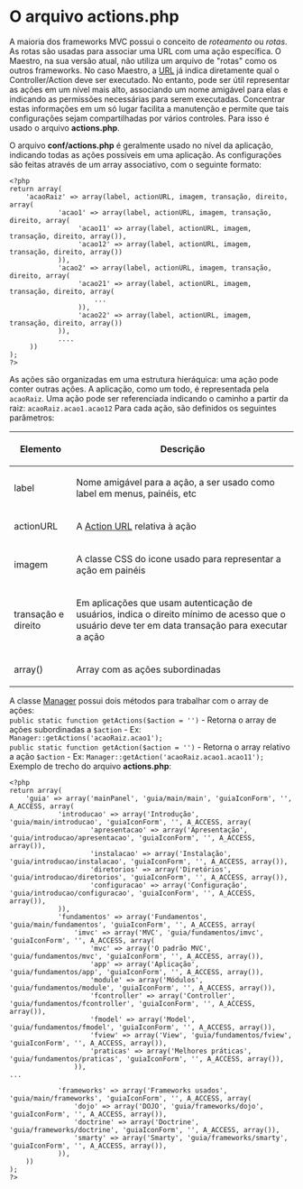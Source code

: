 <text xml:space="preserve">
= O arquivo actions.php =
A maioria dos frameworks MVC possui o conceito de ''roteamento'' ou ''rotas''. As rotas são usadas para associar uma URL com uma ação específica.
O Maestro, na sua versão atual, não utiliza um arquivo de "rotas" como os outros frameworks. No caso Maestro, a [[>controller/urlformat|URL]] já indica diretamente qual o Controller/Action deve ser executado.
No entanto, pode ser útil representar as ações em um nível mais alto, associando um nome amigável para elas e indicando as permissões necessárias para serem executadas. Concentrar estas informações em um só lugar facilita a manutenção e permite que tais configurações sejam compartilhadas por vários controles. Para isso é usado o arquivo '''actions.php'''.

O arquivo '''conf/actions.php''' é geralmente usado no nível da aplicação, indicando todas as ações possíveis em uma aplicação. 
As configurações são feitas através de um array associativo, com o seguinte formato:

<pre lang="php">
<?php
return array(
    'acaoRaiz' => array(label, actionURL, imagem, transação, direito, array(
            'acao1' => array(label, actionURL, imagem, transação, direito, array(
                 'acao11' => array(label, actionURL, imagem, transação, direito, array()),
                 'acao12' => array(label, actionURL, imagem, transação, direito, array())
            )),
            'acao2' => array(label, actionURL, imagem, transação, direito, array(
                 'acao21' => array(label, actionURL, imagem, transação, direito, array(
                     ...
                 )),
                 'acao22' => array(label, actionURL, imagem, transação, direito, array())
            )),
            ....
     ))
);
?>
</pre>
As ações são organizadas em uma estrutura hieráquica: uma ação pode conter outras ações. A aplicação, como um todo, é representada pela <code>acaoRaiz</code>. Uma ação pode ser referenciada indicando o caminho a partir da raiz: <code>acaoRaiz.acao1.acao12</code>
Para cada ação, são definidos os seguintes parâmetros:
{|
!Elemento!!Descrição
|-
|label||Nome amigável para a ação, a ser usado como label em menus, painéis, etc
|-
|actionURL||A [[>controller/actionsurl|Action URL]] relativa à ação
|-
|imagem||A classe CSS do icone usado para representar a ação em painéis
|-
|transação e direito||Em aplicações que usam autenticação de usuários, indica o direito mínimo de acesso que o usuário deve ter em data transação para executar a ação
|-
|array()|| Array com as ações subordinadas
|}

A classe [[>servicos/manager|Manager]] possui dois métodos para trabalhar com o array de ações:
<br/>
<code>public static function getActions($action = '')</code>
- Retorna o array de ações subordinadas a <code>$action</code>
- Ex: <code>Manager::getActions('acaoRaiz.acao1');</code>
<br/>

<code>public static function getAction($action = '')</code>
- Retorna o array relativo a ação <code>$action</code>
- Ex: <code>Manager::getAction('acaoRaiz.acao1.acao11');</code>
<br/>

Exemplo de trecho do arquivo '''actions.php''':
<pre lang="php">
<?php
return array(
    'guia' => array('mainPanel', 'guia/main/main', 'guiaIconForm', '', A_ACCESS, array(
            'introducao' => array('Introdução', 'guia/main/introducao', 'guiaIconForm', '', A_ACCESS, array(
                    'apresentacao' => array('Apresentação', 'guia/introducao/apresentacao', 'guiaIconForm', '', A_ACCESS, array()),
                    'instalacao' => array('Instalação', 'guia/introducao/instalacao', 'guiaIconForm', '', A_ACCESS, array()),
                    'diretorios' => array('Diretórios', 'guia/introducao/diretorios', 'guiaIconForm', '', A_ACCESS, array()),
                    'configuracao' => array('Configuração', 'guia/introducao/configuracao', 'guiaIconForm', '', A_ACCESS, array()),
            )),
            'fundamentos' => array('Fundamentos', 'guia/main/fundamentos', 'guiaIconForm', '', A_ACCESS, array(
                'imvc' => array('MVC', 'guia/fundamentos/imvc', 'guiaIconForm', '', A_ACCESS, array(
                    'mvc' => array('O padrão MVC', 'guia/fundamentos/mvc', 'guiaIconForm', '', A_ACCESS, array()),
                    'app' => array('Aplicação', 'guia/fundamentos/app', 'guiaIconForm', '', A_ACCESS, array()),
                    'module' => array('Módulos', 'guia/fundamentos/module', 'guiaIconForm', '', A_ACCESS, array()),
                    'fcontroller' => array('Controller', 'guia/fundamentos/fcontroller', 'guiaIconForm', '', A_ACCESS, array()),
                    'fmodel' => array('Model', 'guia/fundamentos/fmodel', 'guiaIconForm', '', A_ACCESS, array()),
                    'fview' => array('View', 'guia/fundamentos/fview', 'guiaIconForm', '', A_ACCESS, array()),
                    'praticas' => array('Melhores práticas', 'guia/fundamentos/praticas', 'guiaIconForm', '', A_ACCESS, array()),
                )),
...

            'frameworks' => array('Frameworks usados', 'guia/main/frameworks', 'guiaIconForm', '', A_ACCESS, array(
                'dojo' => array('DOJO', 'guia/frameworks/dojo', 'guiaIconForm', '', A_ACCESS, array()),
                'doctrine' => array('Doctrine', 'guia/frameworks/doctrine', 'guiaIconForm', '', A_ACCESS, array()),
                'smarty' => array('Smarty', 'guia/frameworks/smarty', 'guiaIconForm', '', A_ACCESS, array()),
            )),
    ))
);
?>
</pre>

</text>